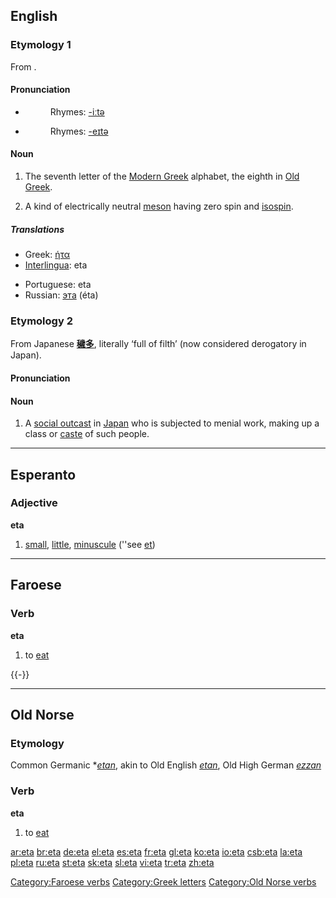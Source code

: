 {{see|ETA|etä-|età}}
{{letter_disp2|zeta|[[image:Greek_uc_eta.png|41px]][[image:Greek_lc_eta.png|28px]] |theta|ήτα|Η|η}}
==English==

===Etymology 1===
From {{AGr.}} '''{{polytonic|[[ἦτα]]}}'''.

====Pronunciation====
*{{IPA|/ˈiːtə/}} {{italbrac|mainly Commonwealth}}
*:Rhymes: [[Rhymes:English:-iːtə|-iːtə]]
*{{IPA|/ˈeɪtə/}} {{italbrac|mainly US}}
*:Rhymes: [[Rhymes:English:-eɪtə|-eɪtə]]

====Noun====
{{en-noun}}

# The seventh letter of the [[Modern Greek]] alphabet, the eighth in [[Old Greek]].
# {{particles}} A kind of electrically neutral [[meson]] having zero spin and [[isospin]].

=====Translations=====
{{trans-top|Greek letter}}
*Greek: [[ήτα]] {{n}}
*[[Interlingua]]: eta
{{trans-mid}}
*Portuguese: eta {{m}}
*Russian: [[эта]] (éta) {{f}}
{{trans-bottom}}

===Etymology 2===
From Japanese '''[[穢多]]''', literally ‘full of filth’ (now considered derogatory in Japan).

====Pronunciation====
{{IPA|/ˈeɪtə/}}

====Noun====
{{en-noun|pl2=eta}}

# A [[social outcast]] in [[Japan]] who is subjected to menial work, making up a class or [[caste]] of such people.

----

==Esperanto==

===Adjective===
'''eta'''

# [[small]], [[little]], [[minuscule]] (''see [[et#Esperanto|et]])

----

==Faroese==
{{fo-conj-72||e|t|á|ó}}

===Verb===
'''eta'''

# to [[eat]]

{{-}}

[[Category:Faroese verbs]]

----

==Old Norse==

===Etymology===
Common Germanic *''[[etan]]'', akin to Old English ''[[etan]]'', Old High German ''[[ezzan]]''

===Verb===
'''eta'''

# to [[eat]]

[[Category:Greek letters]]
[[Category:Old Norse verbs]]

[[ar:eta]]
[[br:eta]]
[[de:eta]]
[[el:eta]]
[[es:eta]]
[[fr:eta]]
[[gl:eta]]
[[ko:eta]]
[[io:eta]]
[[csb:eta]]
[[la:eta]]
[[pl:eta]]
[[ru:eta]]
[[st:eta]]
[[sk:eta]]
[[sl:eta]]
[[vi:eta]]
[[tr:eta]]
[[zh:eta]]